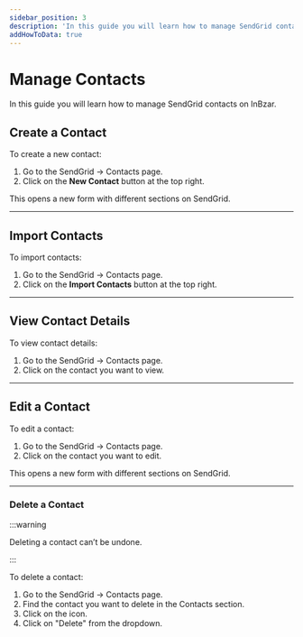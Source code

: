 ```yaml
---
sidebar_position: 3
description: 'In this guide you will learn how to manage SendGrid contacts on InBzar'
addHowToData: true
---
```



# Manage Contacts

In this guide you will learn how to manage SendGrid contacts on InBzar.

## Create a Contact

To create a new contact:

1. Go to the SendGrid → Contacts page.
2. Click on the **New Contact** button at the top right.

This opens a new form with different sections on SendGrid.

---

## Import Contacts

To import contacts:

1. Go to the SendGrid → Contacts page.
2. Click on the **Import Contacts** button at the top right.

---

## View Contact Details

To view contact details:

1. Go to the SendGrid → Contacts page.
2. Click on the contact you want to view.

---

## Edit a Contact

To edit a contact:

1. Go to the SendGrid → Contacts page.
2. Click on the contact you want to edit.

This opens a new form with different sections on SendGrid.

---

### Delete a Contact

:::warning

Deleting a contact can’t be undone.

:::

To delete a contact:

1. Go to the SendGrid → Contacts page.
2. Find the contact you want to delete in the Contacts section.
3. Click on the <UiIcon lightIcon="https://res.cloudinary.com/dza7lstvk/image/upload/v1667999308/Medusa%20Docs/UI%20Icons/1ordBC6_ssysel.png" darkIcon="https://res.cloudinary.com/dza7lstvk/image/upload/v1667999326/Medusa%20Docs/UI%20Icons/dSwWYBH_stzgoi.png" alt="three dots" /> icon.
4. Click on "Delete" from the dropdown.
